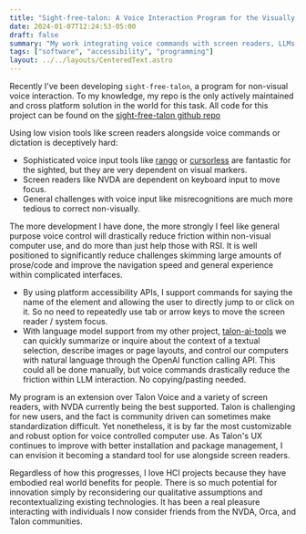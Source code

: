 ```yaml
---
title: "Sight-free-talon: A Voice Interaction Program for the Visually Impaired"
date: 2024-01-07T12:24:53-05:00
draft: false
summary: "My work integrating voice commands with screen readers, LLMs, and more"
tags: ["software", "accessibility", "programming"]
layout: ../../layouts/CenteredText.astro
---
```


Recently I've been developing `sight-free-talon`, a program for non-visual voice interaction. To my knowledge, my repo is the only actively maintained and cross platform solution in the world for this task. All code for this project can be found on the [sight-free-talon github repo](https://github.com/C-Loftus/sight-free-talon)

Using low vision tools like screen readers alongside voice commands or dictation is deceptively hard:

- Sophisticated voice input tools like [rango](https://github.com/david-tejada/rango) or [cursorless](https://github.com/cursorless-dev/cursorless) are fantastic for the sighted, but they are very dependent on visual markers.
- Screen readers like NVDA are dependent on keyboard input to move focus.
- General challenges with voice input like misrecognitions are much more tedious to correct non-visually.

The more development I have done, the more strongly I feel like general purpose voice control will drastically reduce friction within non-visual computer use, and do more than just help those with RSI. It is well positioned to significantly reduce challenges skimming large amounts of prose/code and improve the navigation speed and general experience within complicated interfaces.

- By using platform accessibility APIs, I support commands for saying the name of the element and allowing the user to directly jump to or click on it. So no need to repeatedly use tab or arrow keys to move the screen reader / system focus.
- With language model support from my other project, [talon-ai-tools](https://github.com/C-Loftus/talon-ai-tools) we can quickly summarize or inquire about the context of a textual selection, describe images or page layouts, and control our computers with natural language through the OpenAI function calling API. This could all be done manually, but voice commands drastically reduce the friction within LLM interaction. No copying/pasting needed.

My program is an extension over Talon Voice and a variety of screen readers, with NVDA currently being the best supported. Talon is challenging for new users, and the fact is community driven can sometimes make standardization difficult. Yet nonetheless, it is by far the most customizable and robust option for voice controlled computer use. As Talon's UX continues to improve with better installation and package management, I can envision it becoming a standard tool for use alongside screen readers.

Regardless of how this progresses, I love HCI projects because they have embodied real world benefits for people. There is so much potential for innovation simply by reconsidering our qualitative assumptions and recontextualizing existing technologies. It has been a real pleasure interacting with individuals I now consider friends from the NVDA, Orca, and Talon communities.